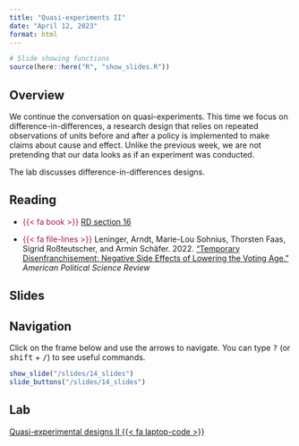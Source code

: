 ```yaml
---
title: "Quasi-experiments II"
date: "April 12, 2023"
format: html
---
```



```r
# Slide showing functions
source(here::here("R", "show_slides.R"))
```

## Overview

We continue the conversation on quasi-experiments. This time we focus on difference-in-differences, a research design that relies on repeated observations of units before and after a policy is implemented to make claims about cause and effect. Unlike the previous week, we are not pretending that our data looks as if an experiment was conducted.

The lab discusses difference-in-differences designs.

## Reading

- [{{< fa book >}}]{style="color: #ac1455;"} [RD section 16](https://book.declaredesign.org/library/observational-causal.html)

- [{{< fa file-lines >}}]{style="color: #ac1455;"} Leninger, Arndt, Marie-Lou Sohnius, Thorsten Faas, Sigrid Roßteutscher, and Armin Schäfer. 2022. [“Temporary Disenfranchisement: Negative Side Effects of Lowering the Voting Age.”](https://doi.org/10.1017/S000305542200034X) *American Political Science Review*

## Slides

::: {.callout-tip}
## Navigation

Click on the frame below and use the arrows to navigate. You can type <kbd>?</kbd> (or <kbd>shift</kbd> + <kbd>/</kbd>) to see useful commands.
:::

```r
show_slide("/slides/14_slides")
slide_buttons("/slides/14_slides")
```

## Lab

[Quasi-experimental designs II {{< fa laptop-code >}}](labs/14_lab.Rmd)
